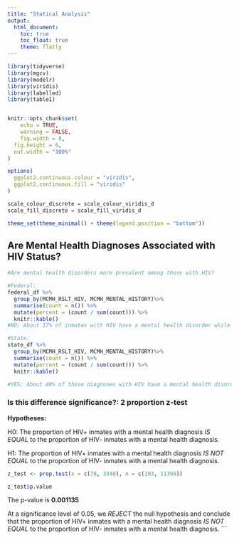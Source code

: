 ```yaml
---
title: "Statical Analysis"
output: 
  html_document:
    toc: true
    toc_float: true
    theme: flatly
---
```


```r
library(tidyverse)
library(mgcv)
library(modelr)
library(viridis)
library(labelled)
library(table1)


knitr::opts_chunk$set(
	echo = TRUE,
	warning = FALSE,
	fig.width = 8, 
  fig.height = 6,
  out.width = "100%"
)

options(
  ggplot2.continuous.colour = "viridis",
  ggplot2.continuous.fill = "viridis"
)

scale_colour_discrete = scale_colour_viridis_d
scale_fill_discrete = scale_fill_viridis_d

theme_set(theme_minimal() + theme(legend.position = "bottom"))
```

## Are Mental Health Diagnoses Associated with HIV Status?
```r
#Are mental health disorders more prevalent among those with HIV?

#Federal:
federal_df %>%
  group_by(MCMH_RSLT_HIV, MCMH_MENTAL_HISTORY)%>%
  summarise(count = n()) %>%
  mutate(percent = (count / sum(count))) %>%
  knitr::kable()
#NO; About 17% of inmates with HIV have a mental health disorder while 22% of inmates without HIV have a mental health disorder

#State:
state_df %>%
  group_by(MCMH_RSLT_HIV, MCMH_MENTAL_HISTORY)%>%
  summarise(count = n()) %>%
  mutate(percent = (count / sum(count))) %>%
  knitr::kable()

#YES; About 40% of those diagnoses with HIV have a mental health disorder, while about 29% without HIV have a mental health disorder
```

### Is this difference significance?: 2 proportion z-test

**Hypotheses:**

H0: The proportion of HIV+ inmates with a mental health diagnosis *IS EQUAL* to the proportion of HIV- inmates with a mental health diagnosis.

H1: The proportion of HIV+ inmates with a mental health diagnosis *IS NOT EQUAL* to the proportion of HIV- inmates with a mental health diagnosis.

```r
z_test <- prop.test(x = c(78, 3348), n = c(193, 11399))

z_test$p.value
```

The p-value is **0.001135**

At a significance level of 0.05, we *REJECT* the null hypothesis and conclude that the proportion of HIV+ inmates with a mental health diagnosis *IS NOT EQUAL* to the proportion of HIV- inmates with a mental health diagnosis.
```

